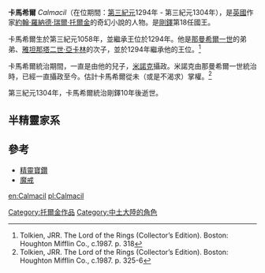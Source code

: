 '''卡馬希爾''' ''Calmacil''（在位期間：[[第三紀元|第三紀元]]1294年 - 第三紀元1304年），是[[英國|英國]]作家[[約翰·羅納德·瑞爾·托爾金|約翰·羅納德·瑞爾·托爾金]]的奇幻小說的人物。是[[剛鐸|剛鐸]]第18任國王。

卡馬希爾生於第三紀元1058年，並繼承王位於1294年。他是[[那曼希爾一世|那曼希爾一世]]的弟弟、[[雅坦那塔二世·亞卡林|雅坦那塔二世·亞卡林]]的次子，並於1294年繼承他的王位。<ref>Tolkien, JRR. The Lord of the Rings (Collector’s Edition). Boston: Houghton Mifflin Co., c.1987. p. 318</ref>

卡馬希爾統治期間，一直是由他的兒子，[[羅曼達希爾二世|米諾克]]攝政。米諾克由那曼希爾一世統治時，已經一直攝政至今。估計卡馬希爾從未（或是不渴求）掌權。<ref>Tolkien, JRR. The Lord of the Rings (Collector’s Edition). Boston: Houghton Mifflin Co., c.1987. p. 325-6</ref>

第三紀元1304年，卡馬希爾統治剛鐸10年後逝世。


==半精靈家系==

{{半精靈家系}}

==參考==
<references/>
* [[精靈寶鑽|精靈寶鑽]]
* [[魔戒|魔戒]]

{{剛鐸國王|[[那曼希爾一世|那曼希爾一世]]|[[羅曼達希爾二世|羅曼達希爾二世]]|}}

[[Category:托爾金作品|Category:托爾金作品]]
[[Category:中土大陸的角色|Category:中土大陸的角色]]

[[en:Calmacil|en:Calmacil]]
[[pl:Calmacil|pl:Calmacil]]